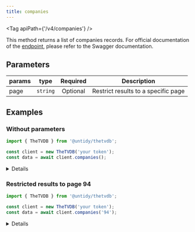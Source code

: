```yaml
---
title: companies
---
```



<Tag apiPath={'/v4/companies'} />

This method returns a list of companies records. For official documentation of the
[endpoint](https://thetvdb.github.io/v4-api/#/Companies/getAllCompanies), please refer to the Swagger
documentation.

## Parameters

| params | type     | Required | Description                         |
| ------ | -------- | :------: | ----------------------------------- |
| page   | `string` | Optional | Restrict results to a specific page |

## Examples

### Without parameters

```js {4}
import { TheTVDB } from '@untidy/thetvdb';

const client = new TheTVDB('your token');
const data = await client.companies();
```

<Details>

```js
{
  status: 'success',
  data: [
    {
      id: 1,
      name: '3sat',
      slug: '3sat',
      nameTranslations: ['eng'],
      overviewTranslations: [],
      aliases: [],
      country: 'deu',
      primaryCompanyType: 1,
      // ...
    },
    // ...
  ],
  links: {
    prev: null,
    self: 'https://api4.thetvdb.com/v4/companies?page=0',
    next: 'https://api4.thetvdb.com/v4/companies?page=1',
    total_items: 47500,
    page_size: 500,
  },
};
```

</Details>

### Restricted results to page 94

```js {4}
import { TheTVDB } from '@untidy/thetvdb';

const client = new TheTVDB('your token');
const data = await client.companies('94');
```

<Details>

```js
{
  status: 'success',
  data: [
    {
      id: 48653,
      name: 'Nutmeg Productions',
      slug: 'nutmeg-productions',
      nameTranslations: ['dan', 'eng'],
      overviewTranslations: [],
      aliases: [],
      country: 'dnk',
      primaryCompanyType: 3,
      // ...
    },
    // ...
  ],
  links: {
    prev: 'https://api4.thetvdb.com/v4/companies?page=93',
    self: 'https://api4.thetvdb.com/v4/companies?page=94',
    next: 'https://api4.thetvdb.com/v4/companies?page=95',
    total_items: 47500,
    page_size: 500,
  },
};
```

</Details>
